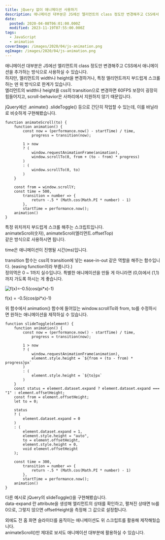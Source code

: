```yaml
---
title: jQuery 없이 애니메이션 사용하기
description: 애니메이션 대부분은 JS에선 엘리먼트의 class 정도만 변경해주고 CSS에서 애니메이션을 추가하는 방식으로 사용하실 수 있습니다.하지만, 엘리먼트의 width나 height을 변경하거나, 특정 엘리먼트까지 부드럽게 스크롤 하는 덴 위 방식으로 한계가 있습니다.엘리먼트의 width나 height을 css의 transition으로 변경하면 60FPS 보장이 굉장히 힘들어지고, scroll-behavior은 사파리에서 지원하지 않기 때문입니다. jQuery에선 .animate() .slideToggle() 등으로 간단히 작업할 수 있는데, 이를 바닐라로 비슷하게 구현해봤습니다. function animateScroll(to) {
date:
  posted: 2020-04-08T06:01:00.000Z
  modified: 2023-11-19T07:55:00.000Z
tags:
  - JavaScript
  - animation
coverImage: /images/2020/04/js-animation.png
ogImage: /images/2020/04/js-animation.png
---
```


애니메이션 대부분은 JS에선 엘리먼트의 class 정도만 변경해주고 CSS에서 애니메이션을 추가하는 방식으로 사용하실 수 있습니다.  
하지만, 엘리먼트의 width나 height을 변경하거나, 특정 엘리먼트까지 부드럽게 스크롤 하는 덴 위 방식으로 한계가 있습니다.  
엘리먼트의 width나 height을 css의 transition으로 변경하면 60FPS 보장이 굉장히 힘들어지고, scroll-behavior은 사파리에서 지원하지 않기 때문입니다.

jQuery에선 .animate() .slideToggle() 등으로 간단히 작업할 수 있는데, 이를 바닐라로 비슷하게 구현해봤습니다.

```
function animateScroll(to) {
    function animation() {
        const now = (performance.now() - startTime) / time,
            progress = transition(now);

        1 > now
        ? (
            window.requestAnimationFrame(animation),
            window.scrollTo(0, from + (to - from) * progress)
        )
        : (
            window.scrollTo(0, to)
        )
    }

    const from = window.scrollY;
    const time = 500,
        transition = number => {
            return -.5 * (Math.cos(Math.PI * number) - 1)
        },
        startTime = performance.now();
    animation()
}

```

특정 위치까지 부드럽게 스크롤 해주는 스크립트입니다.  
animateScroll(숫자), animateScroll(엘리먼트.offsetTop)  
같은 방식으로 사용하시면 됩니다.

time은 애니메이션이 진행될 시간(ms)입니다.

transition 함수는 css의 transition에 넣는 ease-in-out 같은 역할을 해주는 함수입니다. (easing function이라 부릅니다.)  
정의역은 0 \~ 1까지 실수입니다. 특별한 애니메이션을 만들 게 아니라면 (0,0)에서 (1,1)까지 가도록 하시는 게 좋습니다.

![f(x)=-0.5(cos(pi*x)-1)](/images/2020/04/graph.png)

f(x) = -0.5(cos(pi\*x)-1)

위 함수에서 animation() 함수에 들어있는 window.scrollTo와 from, to를 수정하시면 원하는 애니메이션을 제작하실 수 있습니다.

```
function slideToggle(element) {
    function animation() {
        const now = (performance.now() - startTime) / time,
            progress = transition(now);

        1 > now
        ? (
            window.requestAnimationFrame(animation),
            element.style.height = `${from + (to - from) * progress}px`
        )
        : (
            element.style.height = `${to}px`
        )
    }
    const status = element.dataset.expand ? element.dataset.expand === "1" : element.offsetHeight;
    const from = element.offsetHeight;
    let to = 0;

    status
    ? (
        element.dataset.expand = 0
    )
    : (
        element.dataset.expand = 1,
        element.style.height = "auto",
        to = element.offsetHeight,
        element.style.height = 0,
        void element.offsetHeight
    );

    const time = 300,
        transition = number => {
            return -.5 * (Math.cos(Math.PI * number) - 1)
        },
        startTime = performance.now();
    animation()
}

```

다른 예시로 jQuery의 slideToggle()을 구현해봤습니다.  
data-expand 란 attribute을 생성해 엘리먼트의 상태를 확인하고, 펼쳐진 상태면 to를 0으로, 그렇지 않으면 offsetHeight을 측정해 그 값으로 설정합니다.

외에도 전 홈 화면 슬라이더를 움직이는 애니메이션도 위 스크립트를 활용해 제작해뒀습니다.  
animateScroll()만 제대로 보셔도 애니메이션 대부분에 활용하실 수 있습니다.
